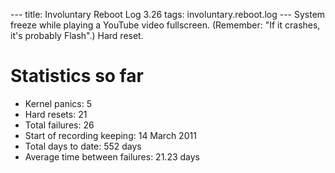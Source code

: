 ---
title: Involuntary Reboot Log 3.26
tags: involuntary.reboot.log
---
System freeze while playing a YouTube video fullscreen. (Remember: "If it crashes, it's probably Flash".) Hard reset.

= Statistics so far =

* Kernel panics: 5
* Hard resets: 21
* Total failures: 26
* Start of recording keeping: 14 March 2011
* Total days to date: 552 days
* Average time between failures: 21.23 days
